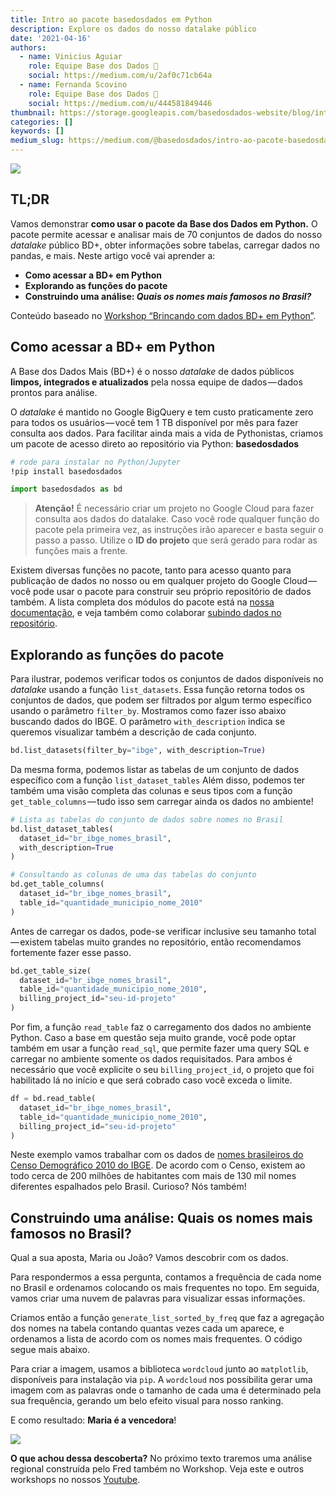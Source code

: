 ```yaml
---
title: Intro ao pacote basedosdados em Python
description: Explore os dados do nosso datalake público
date: '2021-04-16'
authors:
  - name: Vinicius Aguiar
    role: Equipe Base dos Dados 💚
    social: https://medium.com/u/2af0c71cb64a
  - name: Fernanda Scovino
    role: Equipe Base dos Dados 💚
    social: https://medium.com/u/444581849446
thumbnail: https://storage.googleapis.com/basedosdados-website/blog/intro-ao-pacote-basedosdados-em-python/image_0.jpg
categories: []
keywords: []
medium_slug: https://medium.com/@basedosdados/intro-ao-pacote-basedosdados-em-python-4e05439e936d
---
```


<Image src="https://storage.googleapis.com/basedosdados-website/blog/intro-ao-pacote-basedosdados-em-python/image_0.jpg"/>

## TL;DR

Vamos demonstrar **como usar o pacote da Base dos Dados em Python.** O pacote permite acessar e analisar mais de 70 conjuntos de dados do nosso *datalake* público BD+, obter informações sobre tabelas, carregar dados no pandas, e mais. Neste artigo você vai aprender a:

* **Como acessar a BD+ em Python**
* **Explorando as funções do pacote**
* **Construindo uma análise: *Quais os nomes mais famosos no Brasil?***

Conteúdo baseado no [Workshop “Brincando com dados BD+ em Python”](https://www.youtube.com/watch?v=wI2xEioDPgM).

## Como acessar a BD+ em Python

A Base dos Dados Mais (BD+) é o nosso *datalake* de dados públicos **limpos, integrados e atualizados** pela nossa equipe de dados — dados prontos para análise.

O *datalake* é mantido no Google BigQuery e tem custo praticamente zero para todos os usuários — você tem 1 TB disponível por mês para fazer consulta aos dados. Para facilitar ainda mais a vida de Pythonistas, criamos um pacote de acesso direto ao repositório via Python: **basedosdados**

```sh
# rode para instalar no Python/Jupyter
!pip install basedosdados
```

```python
import basedosdados as bd
```

> **Atenção!** É necessário criar um projeto no Google Cloud para fazer consulta aos dados do datalake. Caso você rode qualquer função do pacote pela primeira vez, as instruções irão aparecer e basta seguir o passo a passo. Utilize o **ID do projeto** que será gerado para rodar as funções mais a frente.

Existem diversas funções no pacote, tanto para acesso quanto para publicação de dados no nosso ou em qualquer projeto do Google Cloud — você pode usar o pacote para construir seu próprio repositório de dados também. A lista completa dos módulos do pacote está na [nossa documentação](https://basedosdados.github.io/mais/py_reference_api), e veja também como colaborar [subindo dados no repositório](https://basedosdados.github.io/mais/colab_data/).

## Explorando as funções do pacote

Para ilustrar, podemos verificar todos os conjuntos de dados disponíveis no *datalake* usando a função `list_datasets`. Essa função retorna todos os conjuntos de dados, que podem ser filtrados por algum termo específico usando o parâmetro `filter_by`. Mostramos como fazer isso abaixo buscando dados do IBGE. O parâmetro `with_description` indica se queremos visualizar também a descrição de cada conjunto.

```python
bd.list_datasets(filter_by="ibge", with_description=True)
```

Da mesma forma, podemos listar as tabelas de um conjunto de dados específico com a função `list_dataset_tables` Além disso, podemos ter também uma visão completa das colunas e seus tipos com a função `get_table_columns` — tudo isso sem carregar ainda os dados no ambiente!

```python
# Lista as tabelas do conjunto de dados sobre nomes no Brasil
bd.list_dataset_tables(
  dataset_id="br_ibge_nomes_brasil",
  with_description=True
)

# Consultando as colunas de uma das tabelas do conjunto
bd.get_table_columns(
  dataset_id="br_ibge_nomes_brasil",
  table_id="quantidade_municipio_nome_2010"
)
```

Antes de carregar os dados, pode-se verificar inclusive seu tamanho total — existem tabelas muito grandes no repositório, então recomendamos fortemente fazer esse passo.

```python
bd.get_table_size(
  dataset_id="br_ibge_nomes_brasil",
  table_id="quantidade_municipio_nome_2010",
  billing_project_id="seu-id-projeto"
)
```

Por fim, a função `read_table` faz o carregamento dos dados no ambiente Python. Caso a base em questão seja muito grande, você pode optar também em usar a função `read_sql`, que permite fazer uma query SQL e carregar no ambiente somente os dados requisitados. Para ambos é necessário que você explicite o seu `billing_project_id`, o projeto que foi habilitado lá no início e que será cobrado caso você exceda o limite.

```python
df = bd.read_table(
  dataset_id="br_ibge_nomes_brasil",
  table_id="quantidade_municipio_nome_2010",
  billing_project_id="seu-id-projeto"
)
```

Neste exemplo vamos trabalhar com os dados de [nomes brasileiros do Censo Demográfico 2010 do IBGE](https://basedosdados.org/dataset/br-ibge-nomes-brasil). De acordo com o Censo, existem ao todo cerca de 200 milhões de habitantes com mais de 130 mil nomes diferentes espalhados pelo Brasil. Curioso? Nós também!

## Construindo uma análise: Quais os nomes mais famosos no Brasil?

Qual a sua aposta, Maria ou João? Vamos descobrir com os dados.

Para respondermos a essa pergunta, contamos a frequência de cada nome no Brasil e ordenamos colocando os mais frequentes no topo. Em seguida, vamos criar uma nuvem de palavras para visualizar essas informações.

Criamos então a função `generate_list_sorted_by_freq` que faz a agregação dos nomes na tabela contando quantas vezes cada um aparece, e ordenamos a lista de acordo com os nomes mais frequentes. O código segue mais abaixo.

Para criar a imagem, usamos a biblioteca `wordcloud` junto ao `matplotlib`, disponíveis para instalação via `pip`. A `wordcloud` nos possibilita gerar uma imagem com as palavras onde o tamanho de cada uma é determinado pela sua frequência, gerando um belo efeito visual para nosso ranking.

E como resultado: **Maria é a vencedora**!

<Image src="https://storage.googleapis.com/basedosdados-website/blog/intro-ao-pacote-basedosdados-em-python/image_1.jpg" caption="Nuvem de palavras com nomes mais frequentes no Brasil. O tamanho de cada palavra corresponde ao quão famoso aquele nome é. O maior nome na imagem é Maria, em seguida José, João, Antônio e Francisco."/>

**O que achou dessa descoberta?** No próximo texto traremos uma análise regional construída pelo Fred também no Workshop. Veja este e outros workshops no nossos [Youtube](https://www.youtube.com/c/BasedosDados).
